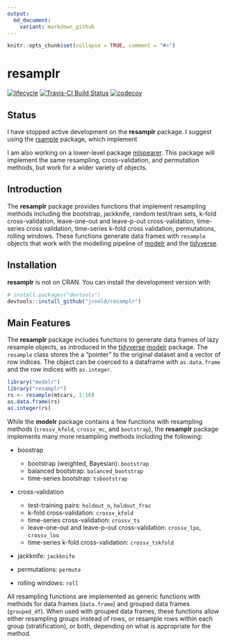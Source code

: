 ```yaml
---
output:
  md_document:
    variant: markdown_github
---
```


```r
knitr::opts_chunk$set(collapse = TRUE, comment = "#>")
```

# resamplr

[![lifecycle](https://img.shields.io/badge/lifecycle-retired-orange.svg)](https://www.tidyverse.org/lifecycle/#retired)
[![Travis-CI Build Status](https://travis-ci.org/jrnold/resamplr.svg?branch=master)](https://travis-ci.org/jrnold/resamplr)
[![codecov](https://codecov.io/gh/jrnold/resamplr/branch/master/graph/badge.svg)](https://codecov.io/gh/jrnold/resamplr)

## Status

I have stopped active development on the **resamplr** package. 
I suggest using the [rsample](https://topepo.github.io/rsample/) package,
which implement

I am also working on a lower-level package [mlspearer](https://jrnold.github.com/mlspearer).
This package will implement the same resampling, cross-validation, and permutation methods, but work for a wider variety of objects.

## Introduction

The **resamplr** package provides functions that implement resampling methods including the bootstrap, jackknife, random test/train sets, k-fold cross-validation, leave-one-out and leave-p-out cross-validation, time-series cross validation, time-series k-fold cross validation, permutations, rolling windows.
These functions generate data frames with `resample` objects that work with the modelling pipeline of [modelr](https://github.com/hadley/modelr) and the [tidyverse](http://tidyverse.org/).


## Installation

**resamplr** is not on CRAN. You can install the 
development version with
``` r
# install.packages("devtools")
devtools::install_github("jrnold/resamplr")
```

## Main Features

The **resamplr** package includes functions to generate data frames of 
lazy resample objects, as introduced in the [tidyverse](http://tidyverse.org/) [modelr](https://github.com/hadley/modelr) package. The `resample` class
stores the a "pointer" to the original dataset and a vector of row indices.
The object can be coerced to a dataframe with `as.data.frame` and the row indices with `as.integer`.

```r
library("modelr")
library("resamplr")
rs <- resample(mtcars, 1:10)
as.data.frame(rs)
as.integer(rs)
```

While the **modelr** package contains a few functions with resampling methods (`crossv_kfold`, `crossv_mc`, and `bootstrap`), the **resamplr** package implements many more resampling methods including the following: 

- boostrap

    - bootstrap (weighted, Bayesian): `bootstrap`
    - balanced bootstrap: `balanced_bootstrap`
    - time-series bootstrap: `tsbootstrap`

- cross-validation

    - test-training pairs: `holdout_n`, `holdout_frac`
    - k-fold cross-validation: `crossv_kfold`
    - time-series cross-validation: `crossv_ts`
    - leave-one-out and leave-p-out cross-validation: `crossv_lpo`, `crossv_loo`
    - time-series k-fold cross-validation: `crossv_tskfold`

- jackknife: `jackknife`
- permutations: `permute`
- rolling windows: `roll`

All resampling functions are implemented as generic functions with methods for data frames (`data.frame`) and grouped data frames (`grouped_df`).
When used with grouped data frames, these functions allow either resampling groups instead of rows, or resample rows within each group (stratification), or both, depending on what is appropriate for the method.
